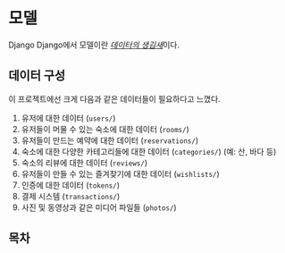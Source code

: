 
# 모델

Django
Django에서 모델이란 <ins>_데이터의 생김새_</ins>이다.

## 데이터 구성

이 프로젝트에선 크게 다음과 같은 데이터들이 필요하다고 느꼈다.

1. 유저에 대한 데이터 (`users/`)
2. 유저들이 머물 수 있는 숙소에 대한 데이터 (`rooms/`)
3. 유저들이 만드는 예약에 대한 데이터 (`reservations/`)
4. 숙소에 대한 다양한 카테고리들에 대한 데이터 (`categories/`) (예: 산, 바다 등)
5. 숙소의 리뷰에 대한 데이터 (`reviews/`)
6. 유저들이 만들 수 있는 즐겨찾기에 대한 데이터 (`wishlists/`)
7. 인증에 대한 데이터 (`tokens/`)
8. 결제 시스템 (`transactions/`)
9. 사진 및 동영상과 같은 미디어 파일들 (`photos/`)

## 목차

<Cards>
  <Card
    title="AbstractUser를 활용한 커스텀 유저 모델 만들기"
    href="/letsh/model/custom-user-model"
  />
  <Card
    title="Abstract 모델로 DRY(Don't Repeat Yourself)!"
    href="/letsh/model/abstract-model"
  />
</Cards>
